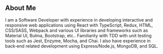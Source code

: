 ## About Me

I am a Software Developer with experience in developing interactive and responsive web applications using React with TypeScript, Redux, HTML, CSS/SASS, Webpack and various UI libraries and frameworks such as Material UI, Bulma, Bootstrap, etc.. Familiarity with TDD with unit testing tools such as Jest, Enzyme, Mocha, and Chai. I also have experience in back‑end related development using Express/Node.js, MongoDB, and SQL.
